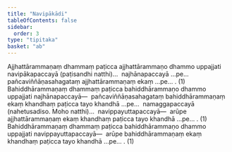 ```yaml
---
title: "Navipākādi"
tableOfContents: false
sidebar:
  order: 3
type: "tipitaka"
basket: "ab"
---
```



<DynamicBreadcrumb />

<Division number="7">

<Paragraph number="2881">
Ajjhattārammaṇaṃ dhammaṃ paṭicca ajjhattārammaṇo dhammo uppajjati navipākapaccayā (paṭisandhi natthi)…  najhānapaccayā …pe…  pañcaviññāṇasahagataṃ ajjhattārammaṇaṃ ekaṃ …pe… . (1)
</Paragraph>

<Paragraph number="2882">
Bahiddhārammaṇaṃ dhammaṃ paṭicca bahiddhārammaṇo dhammo uppajjati najhānapaccayā—  pañcaviññāṇasahagataṃ bahiddhārammaṇaṃ ekaṃ khandhaṃ paṭicca tayo khandhā …pe…  namaggapaccayā (nahetusadiso. Moho natthi)…  navippayuttapaccayā—  arūpe ajjhattārammaṇaṃ ekaṃ khandhaṃ paṭicca tayo khandhā …pe… . (1)
</Paragraph>

<Paragraph number="2883">
Bahiddhārammaṇaṃ dhammaṃ paṭicca bahiddhārammaṇo dhammo uppajjati navippayuttapaccayā—  arūpe bahiddhārammaṇaṃ ekaṃ khandhaṃ paṭicca tayo khandhā …pe… . (1)
</Paragraph>
</Division>
